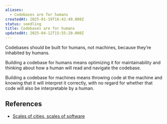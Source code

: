 ```yaml
---
aliases:
  - Codebases are for humans
createdAt: 2025-01-19T16:42:49.000Z
status: seedling
title: Codebases are for humans
updatedAt: 2025-04-12T15:55:20.000Z
---
```

Codebases should be built for humans, not machines, because they’re inhabited by humans.

Building a codebase for humans means optimizing it for maintainability and thinking about how a human will read and navigate the codebase.

Building a codebase for machines means throwing code at the machine and knowing that it will interpret it correctly, with no regard for whether that code will also be interpretable by a human.

## References

- [Scales of cities, scales of software](https://linus.coffee/note/software-cities/)
